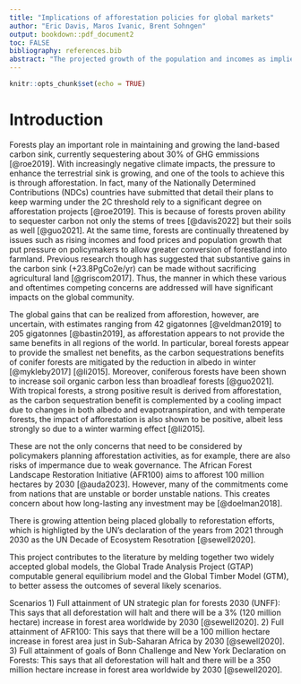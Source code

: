 ```yaml
---
title: "Implications of afforestation policies for global markets"
author: "Eric Davis, Maros Ivanic, Brent Sohngen"
output: bookdown::pdf_document2
toc: FALSE
bibliography: references.bib
abstract: "The projected growth of the population and incomes as implied by various shared socioeconomic pathways is expected to create  pressures on converting forests into farmland as food prices increase. Depending on the specific path taken, SSP1 through SSP5, and the continuation of the current trends in agricultural productivity growth, the market impacts are expected to vary but generally resulting in increases in food prices. Policies aimed at reversing the deforestation trend by afforesting crop land would result in severe negative market impacts such as  higher food prices, especially in low agriculutrla productivity/high population growht scenarios."
---
```


```r
knitr::opts_chunk$set(echo = TRUE)
```

\doublespacing

# Introduction
Forests play an important role in maintaining and growing the land-based carbon sink, currently sequestering about 30% of GHG emmissions [@roe2019]. With increasingly negative climate impacts, the pressure to enhance the terrestrial sink is growing, and one of the tools to achieve this is through afforestation. In fact, many of the Nationally Determined Contributions (NDCs)  countries have submitted that detail their plans to keep warming under the 2C threshold rely to a significant degree on afforestation projects [@roe2019]. This is because of forests proven ability to sequester carbon not only the stems of trees [@davis2022] but their soils as well [@guo2021].  At the same time, forests are continually threatened by issues such as rising incomes and food prices and population growth that put pressure on policymakers to allow greater conversion of forestland into farmland. Previous research though has suggested that substantive gains in the carbon sink (+23.8PgCo2e/yr) can be made without sacrificing agricultural land [@griscom2017]. Thus, the manner in which these various and oftentimes competing concerns are addressed will have significant impacts on the global community. 

The global gains that can be realized from afforestion, however, are uncertain, with estimates ranging from 42 gigatonnes [@veldman2019] to 205 gigatonnes [@bastin2019], as afforestation appears to not provide the same benefits in all regions of the world. In particular, boreal forests appear to provide the smallest net benefits, as the carbon sequestrations benefits of conifer forests are mitigated by the reduction in albedo in winter [@mykleby2017] [@li2015]. Moreover, coniferous forests have been shown to increase soil organic carbon less than broadleaf forests [@guo2021]. With tropical forests, a strong positive result is derived from afforestation, as the carbon sequestration benefit is complemented by a cooling impact due to changes in both albedo and evapotranspiration, and with temperate forests, the impact of afforestation is also shown to be positive, albeit less strongly so due to a winter warming effect [@li2015]. 

These are not the only concerns that need to be considered by policymakers planning afforestation activities, as for example, there are also risks of impermance due to weak governance. The African Forest Landscape Restoration Initiative (AFR100) aims to afforest 100 million hectares by 2030 [@auda2023]. However, many of the commitments come from nations that are unstable or border unstable nations. This creates concern about how long-lasting any investment may be [@doelman2018]. 

There is growing attention being placed globally to reforestation efforts, which is highligted by the UN's declaration of the years from 2021 through 2030 as the UN Decade of Ecosystem Resotration [@sewell2020].

This project contributes to the literature by melding together two widely accepted global models, the Global Trade Analysis Project (GTAP) computable general equilibrium model and the Global Timber Model (GTM), to better assess the outcomes of several likely scenarios. 

Scenarios
1) Full attainment of UN strategic plan for forests 2030 (UNFF):  This says that all deforestation will halt and there will be a 3% (120 million hectare) increase in forest area worldwide by 2030 [@sewell2020].
2) Full attainment of AFR100:  This says that there will be a 100 million hectare increase in forest area just in Sub-Saharan Africa by 2030 [@sewell2020].
3) Full attainment of goals of Bonn Challenge and New York Declaration on Forests:  This says that all deforestation will halt and there will be a 350 million hectare increase in forest area worldwide by 2030 [@sewell2020].
